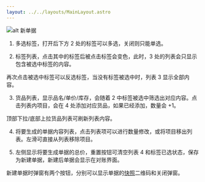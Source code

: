 ```yaml
---
layout: ../../layouts/MainLayout.astro
---
```


![alt 新单据](/tkt-mark.png)

1. 多选标签，打开后下方 2 处的标签可以多选，关闭则只能单选。

2. 标签列表，点击其中的标签后被点击标签会变色，此时，3 处的列表会只显示包含被选中标签的内容。

再次点击被选中标签可以反选标签，当没有标签被选中时，列表 3 显示全部内容。

3. 货品列表，显示品名/单价/库存，会随着 2 中标签被选中筛选出对应内容。点击列表内项目，会在 4 处添加对应货品，如果已经添加，数量会 +1。

顶部下拉/底部上拉货品列表可刷新列表内容。

4. 将要生成的单据内容列表，点击列表项可以进行数量修改，或将项目移出列表。左滑可直接从列表移除项目。

5. 左侧显示将要生成单据的总价，重置按钮可清空列表 4 和标签已选状态，保存为新建单据，新建后单据会显示在对账界面。

新建单据时弹窗有两个按钮，分别可以显示单据的[快照](/core/snapshot)二维码和关闭弹窗。
